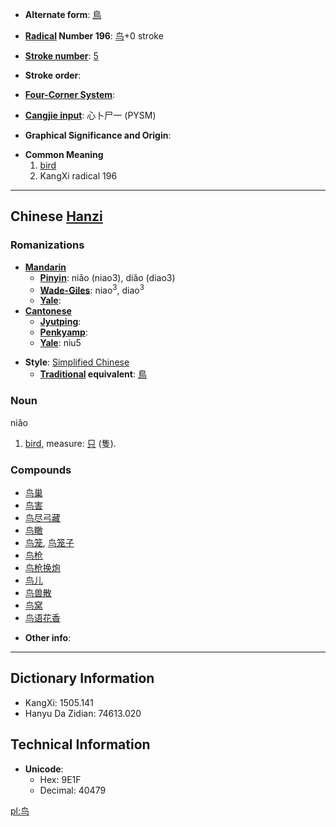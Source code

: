 * '''Alternate form''': [[鳥]]

* '''[[Wiktionary:Chinese radical index| Radical]] Number 196''': [[Wiktionary:Chinese radical index 鸟|鸟]]+0 stroke

* '''[[Wiktionary:Chinese total strokes index|Stroke number]]''': [[Wiktionary:Chinese total strokes index 5|5]]

* '''Stroke order''': 

* '''[[Wiktionary:Chinese four corner index|Four-Corner System]]''': 

* '''[[Wiktionary:Chinese Cangjie index|Cangjie input]]''': 心卜尸一 (PYSM)

* '''Graphical Significance and Origin''': 

* '''Common Meaning'''
*# [[bird]]
*# KangXi radical 196

----

== Chinese [[Hanzi]] ==

===Romanizations===
* '''[[Mandarin]]'''
** '''[[Pinyin]]''': niǎo (niao3), diǎo (diao3)
** '''[[Wade-Giles]]''': niao<sup>3</sup>, diao<sup>3</sup>
** '''[[Yale]]''': 
* '''[[Cantonese]]'''
** '''[[Jyutping]]''':
** '''[[Penkyamp]]''': 
** '''[[Yale]]''': niu5

* '''Style''': [[Simplified Chinese]] 
** '''[[Traditional Chinese|Traditional]] equivalent''': [[鳥]]

===Noun===
niǎo

# [[bird]], measure: [[只]] (隻).

===Compounds===
*[[鸟巢]]
*[[鸟害]]
*[[鸟尽弓藏]]
*[[鸟瞰]]
*[[鸟笼]], [[鸟笼子]]
*[[鸟枪]]
*[[鸟枪换炮]]
*[[鸟儿]]
*[[鸟兽散]]
*[[鸟窝]]
*[[鸟语花香]]

* '''Other info''': 

----

== Dictionary Information ==

* KangXi: 1505.141
* Hanyu Da Zidian: 74613.020

== Technical Information ==

* '''Unicode''':
** Hex: 9E1F
** Decimal: 40479

[[pl:鸟]]